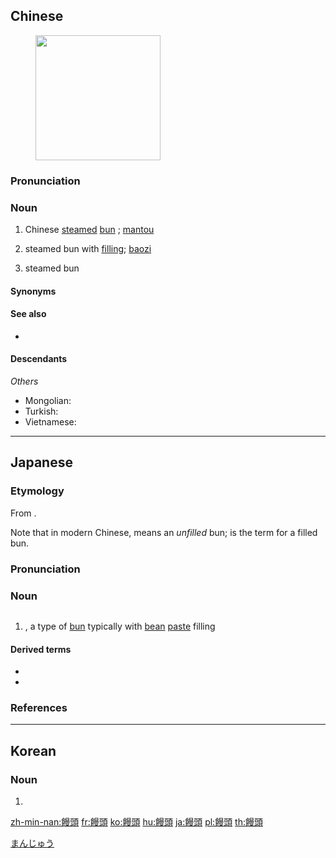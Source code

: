 {{also|馒头}}
==Chinese==
{{zh-forms|s=馒头}}
{{wikipedia|lang=zh}}
{{wikipedia|lang=yue}}
[[Image:ClassicwhiteMantou.jpg|200px|thumb|right|{{lang|zh|饅頭}}]]

===Pronunciation===
{{zh-pron
|m=mántou
|c=maan6 tau4,maan4 tau4
|h=pfs=n:màn-thèu/s:mân-thèu
|md=màng-tàu
|mn=xm,qz,zz:bān-thâu/tp,kh,tn,lk,sx,yl,tc:bán-thô/hc:bán-thâu
|w=3moe deu
|ma=Zh-mántou.ogg
|cat=n
}}

===Noun===
{{zh-noun}}

# Chinese [[steamed]] [[bun]] {{gloss|without filling}}; [[mantou]]
# {{lb|zh|Wu}} steamed bun with [[filling]]; [[baozi]]
# {{lb|zh|archaic}} steamed bun {{gloss|with or without filling}}

====Synonyms====
{{zh-dial}}
{{zh-dial|包子}}

====See also====
* {{zh-l|花捲}}

====Descendants====
{{CJKV|饅頭|まんじゅう|만두}}
''Others''
* Mongolian: {{l|mn|мантуу}}
* Turkish: {{l|tr|mantı}}
* Vietnamese: {{l|vi|màn thầu}}

{{zh-cat|Breads}}

----

==Japanese==
{{ja-kanjitab|まん|じゅう|yomi=o}}
{{wikipedia|lang=ja}}

===Etymology===
From {{etyl|zh|ja|sort=まんじゅう}} {{m|zh|饅頭}}.

Note that in modern Chinese, {{lang|zh|饅頭}} means an ''unfilled'' bun;
{{m|zh|包子|tr=bāozi}} is the term for a filled bun.

===Pronunciation===
{{ja-pron|y=o|まんじゅう|acc=3|acc_ref=DJR,NHK}}

===Noun===
[[Image:Age manju at Takemura, Kanda, Tokyo.jpg|thumb|right|'''{{lang|ja|饅頭}}''']]
{{ja-noun|まんじゅう|hhira=まんぢゆう}}

# {{w|manjū}}, a type of [[bun]] typically with [[bean]] [[paste]] filling

====Derived terms====
* {{ja-r|肉饅頭|にくまんじゅう}}
* {{ja-r|豚の饅頭|ぶた の まんじゅう}}

===References===
<references/>

[[Category:ja:Foods|まんじゅう]]

----

==Korean==
{{ko-hanjatab}}

===Noun===
{{ko-noun|hangeul=만두}}

# {{hanja form of|만두|mandu; Korean dumpling}}

[[zh-min-nan:饅頭]]
[[fr:饅頭]]
[[ko:饅頭]]
[[hu:饅頭]]
[[ja:饅頭]]
[[pl:饅頭]]
[[th:饅頭]]